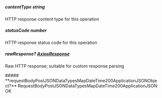 
##### **contentType** string
HTTP response content type for this operation

##### **statusCode** number
HTTP response status code for this operation

##### **rawResponse?** [AxiosResponse](https://axios-http.com/docs/res_schema)
Raw HTTP response; suitable for custom response parsing

<Collapsible>
    ##### **requestBodyPostJSONDataTypesMapDateTime200ApplicationJSONObject?** RequestBodyPostJSONDataTypesMapDateTime200ApplicationJSON
    OK
    <Collapsible.Break/>
    <RequestBodyPostJSONDataTypesMapDateTime200ApplicationJSON/>
</Collapsible>

